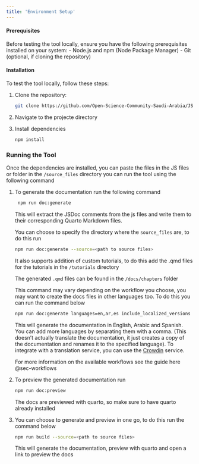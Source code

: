 ```yaml
---
title: 'Environment Setup'
---
```


#### Prerequisites {#environment-setup}
Before testing the tool locally, ensure you have the following prerequisites installed on your system:
- Node.js and npm (Node Package Manager)
- Git (optional, if cloning the repository)

#### Installation
To test the tool locally, follow these steps:

1. Clone the repository:
   
   ```bash
   git clone https://github.com/Open-Science-Community-Saudi-Arabia/JSquarto
   ```
2. Navigate to the projecte directory

3. Install dependencies 
    
    ```bash
    npm install
    ```

### Running the Tool
Once the dependencies are installed, you can paste the files in the JS files or folder in the `/source_files` directory you can run the tool using the following command
    
1. To generate the documentation run the following command
   
   ```bash
    npm run doc:generate
   ```

    This will extract the JSDoc comments from the js files and write them to their corresponding Quarto Markdown files.

    You can choose to specify the directory where the `source_files` are, to do this run 
    
    ```bash
    npm run doc:generate --source=<path to source files>
    ```

    It also supports addition of custom tutorials, to do this add the .qmd files for the tutorials in the `/tutorials` directory

    The generated `.qmd` files can be found in the `/docs/chapters` folder

    This command may vary depending on the workflow you choose, you may want to create the docs files in other languages too. To do this you can run the command below

    ```bash
    npm run doc:generate languages=en,ar,es include_localized_versions --source=<path to source files>
    ```

    This will generate the documentation in English, Arabic and Spanish. You can add more languages by separating them with a comma. (This doesn't actually translate the documentation, it just creates a copy of the documentation and renames it to the specified language). To integrate with a translation service, you can use the [Crowdin](https://crowdin.com/) service.

    For more information on the available workflows see the guide here @sec-workflows


2. To preview the generated documentation run 
    
    ```bash
    npm run doc:preview
    ```
    
    The docs are previewed with quarto, so make sure to have quarto already installed


3. You can choose to generate and preview in one go, to do this run the command below
    
    ```bash
    npm run build --source=<path to source files>
    ```

    This will generate the documentation, preview with quarto and open a link to preview the docs
